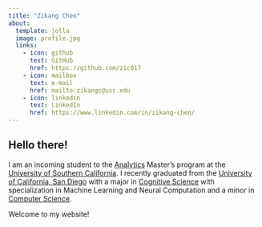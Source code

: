 ```yaml
---
title: "Zikang Chen"
about:
  template: jolla
  image: profile.jpg
  links:
    - icon: github
      text: GitHub
      href: https://github.com/zic017
    - icon: mailbox
      text: e-mail
      href: mailto:zikangc@usc.edu
    - icon: linkedin
      text: LinkedIn
      href: https://www.linkedin.com/in/zikang-chen/
---
```


## Hello there!

I am an incoming student to the [Analytics](https://viterbigradadmission.usc.edu/programs/masters/msprograms/industrial-systems-engineering/ms-analytics/) Master’s program at the [University of Southern California](https://usc.edu/). I  recently graduated from the [University of California, San Diego](https://ucsd.edu) with a major in [Cognitive Science](https://cogsci.ucsd.edu) with specialization in Machine Learning and Neural Computation and a minor in [Computer Science](https://cse.ucsd.edu/).

Welcome to my website!

